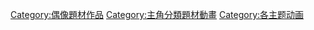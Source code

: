 [[Category:偶像題材作品|Category:偶像題材作品]]
[[Category:主角分類題材動畫|Category:主角分類題材動畫]]
[[Category:各主题动画|Category:各主题动画]]